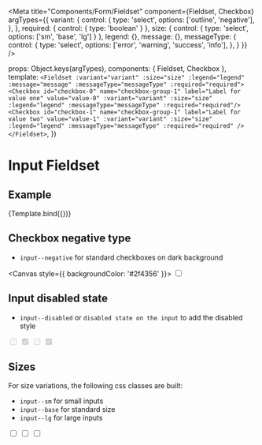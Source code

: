 
<Meta
  title="Components/Form/Fieldset"
  component={Fieldset, Checkbox}
  argTypes={{
    variant: {
      control: {
        type: 'select',
        options: ['outline', 'negative'],
      },
    },
    required:   { control: { type: 'boolean' } },
    size: { control: { type: 'select', options: ['sm', 'base', 'lg'] } },
    legend: {},
    message: {},
    messageType: {
      control: {
        type: 'select',
        options: ['error', 'warning', 'success', 'info'],
      },
    }
  }}
/>

  props: Object.keys(argTypes),
  components: { Fieldset, Checkbox },
  template: `
    <Fieldset :variant="variant" :size="size" :legend="legend" :message="message" :messageType="messageType" :required="required">
      <Checkbox id="checkbox-0" name="checkbox-group-1" label="Label for value one" value="value-0" :variant="variant" :size="size" :legend="legend" :messageType="messageType" :required="required"/>
      <Checkbox id="checkbox-1" name="checkbox-group-1" label="Label for value two" value="value-1" :variant="variant" :size="size" :legend="legend" :messageType="messageType" :required="required" />
    </Fieldset>
  `,
})

# Input Fieldset

## Example

<Canvas>
  <Story
    name="Example"
    args={{
      required: true,
      legend: 'Checkbox group legend',
    }}
  >
    {Template.bind({})}
  </Story>
</Canvas>

<ArgsTable story="Example" />

## Checkbox negative type

- `input--negative` for standard checkboxes on dark background

<Canvas style={{ backgroundColor: '#2f4356' }}>
  <input type="checkbox" class="input--negative input--base" />
</Canvas>

## Input disabled state

- `input--disabled` or `disabled state on the input` to add the disabled style

<Canvas>
  <input type="checkbox" class="input--outline input--base" disabled />
  <input type="checkbox" class="input--outline input--base" disabled checked />
  <input type="checkbox" class="input--negative input--base" disabled />
  <input type="checkbox" class="input--negative input--base" disabled checked />
</Canvas>

## Sizes

For size variations, the following css classes are built:

- `input--sm` for small inputs
- `input--base` for standard size
- `input--lg` for large inputs

<Canvas>
  <input type="checkbox" class="input--outline input--sm" value="input--sm" />
  <input
    type="checkbox"
    class="input--outline input--base"
    value="input--base"
  />
  <input type="checkbox" class="input--outline input--lg" value="input--lg" />
</Canvas>
